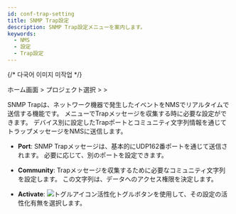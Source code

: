 ```yaml
---
id: conf-trap-setting
title: SNMP Trap設定
description: SNMP Trap設定メニューを案内します。
keywords:
  - NMS
  - 設定
  - Trap設定
---
```


{/* 다국어 이미지 미작업 */}

ホーム画面 &gt; プロジェクト選択 &gt; <Cmdname sid="side_setting" className="uitext" /> &gt; <Cmdname sid="side_trapSetting" className="uitext" />

SNMP Trapは、ネットワーク機器で発生したイベントをNMSでリアルタイムで送信する機能です。 <Cmdname sid="side_trapSetting" className="uitext" />メニューでTrapメッセージを収集する時に必要な設定ができます。 デバイス別に設定したTrapポートとコミュニティ文字列情報を通じてトラップメッセージをNMSに送信します。

- **Port**: SNMP Trapメッセージは、基本的にUDP162番ポートを通じて送信されます。 必要に応じて、別のポートを設定できます。

- **Community**: Trapメッセージを収集するために必要なコミュニティ文字列を設定します。 この文字列は、データへのアクセス権限を決定します。

- **Activate**: ![トグルアイコン](/img/ic-toggle-on.svg)活性化トグルボタンを使用して、その設定の活性化有無を選択します。 
